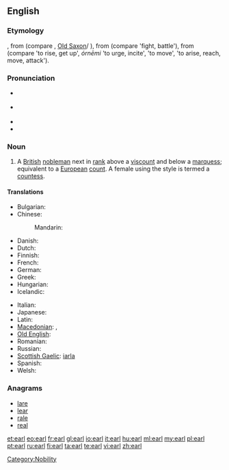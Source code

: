 {{also|Earl}}
==English==
{{wikipedia}}

===Etymology===
{{etyl|ang}} {{term|eorl|lang=ang}}, from {{proto|Germanic|erlaz}} (compare {{etyl|non|-}} {{term|jarl|lang=non}}, [[Old Saxon]]/{{etyl|goh|-}} {{term|erl|lang=goh}}), from {{proto|Germanic|erōn|lang=|title=}} (compare {{etyl|non|-}} {{term|jara|lang=non}} 'fight, battle'), from {{proto|Indo-European|h₁er-}} (compare {{etyl|la|-}} {{term|orior}} 'to rise, get up', {{etyl|grc|-}} ''órnēmi'' 'to urge, incite', {{etyl|ae|-}} {{term|ərənaoiti}} 'to move', {{etyl|sa|-}} {{term|ṛṇóti}} 'to arise, reach, move, attack').

===Pronunciation===
* {{a|UK}} {{IPA|/ɜːl/}}
* {{a|US}} {{IPA|/ɝl/}}
* {{rhymes|ɜː(r)l}}
* {{homophones|URL}}

===Noun===
{{en-noun}}

# A [[British]] [[nobleman]] next in [[rank]] above a [[viscount]] and below a [[marquess]]; equivalent to a [[European]] [[count]]. A female using the style is termed a [[countess]].

====Translations====
{{trans-top|a British nobleman}}
* Bulgarian: {{t-|bg|граф|m|tr=graf}}
* Chinese:
*: Mandarin: {{t|zh|伯爵|tr=bójué|sc=Hani}}
* Danish: {{t-|da|greve|m}}
* Dutch: {{t+|nl|graaf|m}}
* Finnish: {{t+|fi|jaarli}}
* French: {{t+|fr|comte}}
* German: {{t+|de|Graf}}
* Greek: {{t+|el|κόμης|m|tr=kómis}}
* Hungarian: {{t+|hu|gróf}}
* Icelandic: {{t+|is|jarl|m}}
{{trans-mid}}
* Italian: {{t+|it|conte|m}}
* Japanese: {{t+|ja|伯爵|tr=はくしゃく, hakushaku|sc=Jpan}}
* Latin: {{t-|la|comes|m}}
* [[Macedonian]]: {{t|mk|ерл|m|tr=erl}}, {{t-|mk|гроф|m|tr=grof}}
* [[Old English]]: {{t-|ang|eorl|m|xs=Old English}}
* Romanian: {{t-|ro|conte|m}}
* Russian: {{t+|ru|граф|m|tr=graf}}
* [[Scottish Gaelic]]: [[iarla]] {{m}}
* Spanish: {{t+|es|conde|m}}
* Welsh: {{t|cy|iarll|m}}
{{trans-bottom}}

===Anagrams===
* [[lare#English|lare]]
* [[lear#English|lear]]
* [[rale#English|rale]]
* [[real#English|real]]

[[Category:Nobility]]

[[et:earl]]
[[eo:earl]]
[[fr:earl]]
[[gl:earl]]
[[io:earl]]
[[it:earl]]
[[hu:earl]]
[[ml:earl]]
[[my:earl]]
[[pl:earl]]
[[pt:earl]]
[[ru:earl]]
[[fi:earl]]
[[ta:earl]]
[[te:earl]]
[[vi:earl]]
[[zh:earl]]